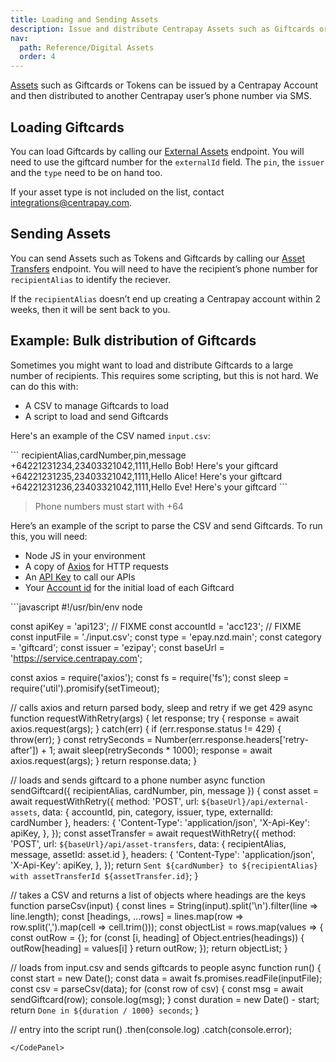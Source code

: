 ```yaml
---
title: Loading and Sending Assets
description: Issue and distribute Centrapay Assets such as Giftcards or Tokens to users via SMS.
nav:
  path: Reference/Digital Assets
  order: 4
---
```



[Assets](https://docs.centrapay.com/api/assets) such as Giftcards or Tokens can be issued by a Centrapay Account and then distributed to another Centrapay user’s phone number via SMS.

## Loading Giftcards

You can load Giftcards by calling our [External Assets](https://docs.centrapay.com/api/external-assets) endpoint. You will need to use the giftcard number for the `externalId` field. The `pin`, the `issuer` and the `type` need to be on hand too.

If your asset type is not included on the list, contact integrations@centrapay.com.

## Sending Assets

You can send Assets such as Tokens and Giftcards by calling our [Asset Transfers](https://docs.centrapay.com/api/asset-transfers#asset-transfer-create) endpoint. You will need to have the recipient’s phone number for `recipientAlias` to identify the reciever.

If the `recipientAlias` doesn’t end up creating a Centrapay account within 2 weeks, then it will be sent back to you.

## Example: Bulk distribution of Giftcards

Sometimes you might want to load and distribute Giftcards to a large number of recipients. This requires some scripting, but this is not hard. We can do this with:

- A CSV to manage Giftcards to load
- A script to load and send Giftcards

Here's an example of the CSV named `input.csv`:

<CodePanel title="Example">
```
recipientAlias,cardNumber,pin,message
+64221231234,23403321042,1111,Hello Bob! Here's your giftcard
+64221231235,23403321042,1111,Hello Alice! Here's your giftcard
+64221231236,23403321042,1111,Hello Eve! Here's your giftcard
```
</CodePanel>

> Phone numbers must start with +64

Here’s an example of the script to parse the CSV and send Giftcards. To run this, you will need:

- Node JS in your environment
- A copy of [Axios](https://www.npmjs.com/package/axios) for HTTP requests
- An [API Key](https://docs.centrapay.com/api/api-keys) to call our APIs
- Your [Account id](https://docs.centrapay.com/api/accounts) for the initial load of each Giftcard

<CodePanel title="Example">
```javascript
#!/usr/bin/env node

const apiKey = 'api123'; // FIXME
const accountId = 'acc123'; // FIXME
const inputFile = './input.csv';
const type = 'epay.nzd.main';
const category = 'giftcard';
const issuer = 'ezipay';
const baseUrl = 'https://service.centrapay.com';

const axios = require('axios');
const fs = require('fs');
const sleep = require('util').promisify(setTimeout);

// calls axios and return parsed body, sleep and retry if we get 429
async function requestWithRetry(args) {
  let response;
  try {
    response = await axios.request(args);
  } catch(err) {
    if (err.response.status != 429) {
      throw(err);
    }
    const retrySeconds = Number(err.response.headers['retry-after']) + 1;
    await sleep(retrySeconds * 1000);
    response = await axios.request(args);
  }
  return response.data;
}

// loads and sends giftcard to a phone number
async function sendGiftcard({ recipientAlias, cardNumber, pin, message }) {
  const asset = await requestWithRetry({
    method: 'POST',
    url: `${baseUrl}/api/external-assets`,
    data: { accountId, pin, category, issuer, type, externalId: cardNumber },
    headers: {
      'Content-Type': 'application/json',
      'X-Api-Key': apiKey,
    },
  });
  const assetTransfer = await requestWithRetry({
    method: 'POST',
    url: `${baseUrl}/api/asset-transfers`,
    data: { recipientAlias, message, assetId: asset.id },
    headers: {
      'Content-Type': 'application/json',
      'X-Api-Key': apiKey,
    },
  });
  return `Sent ${cardNumber} to ${recipientAlias} with assetTransferId ${assetTransfer.id}`;
}

// takes a CSV and returns a list of objects where headings are the keys
function parseCsv(input) {
  const lines = String(input).split('\n').filter(line => line.length);
  const [headings, ...rows] = lines.map(row => row.split(',').map(cell => cell.trim()));
  const objectList = rows.map(values => {
    const outRow = {};
    for (const [i, heading] of Object.entries(headings)) {
      outRow[heading] = values[i]
    }
    return outRow;
  });
  return objectList;
}

// loads from input.csv and sends giftcards to people
async function run() {
  const start = new Date();
  const data = await fs.promises.readFile(inputFile);
  const csv = parseCsv(data);
  for (const row of csv) {
    const msg = await sendGiftcard(row);
    console.log(msg);
  }
  const duration = new Date() - start;
  return `Done in ${duration / 1000} seconds`;
}

// entry into the script
run()
  .then(console.log)
  .catch(console.error);
```
</CodePanel>
